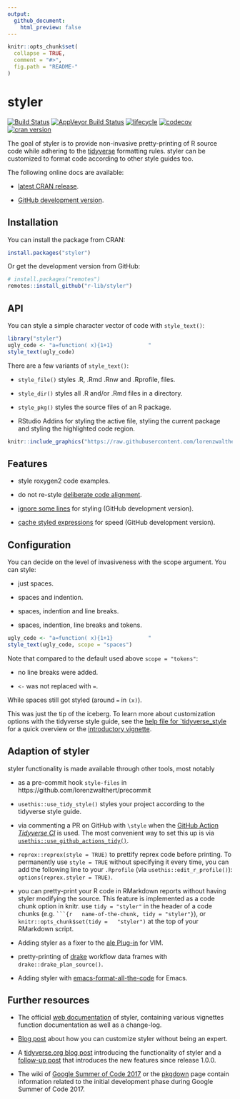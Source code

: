 ```yaml
---
output:
  github_document:
    html_preview: false
---
```


<!-- README.md is generated from README.Rmd. Please edit that file -->

```r
knitr::opts_chunk$set(
  collapse = TRUE,
  comment = "#>",
  fig.path = "README-"
)
```

# styler

[![Build
Status](https://travis-ci.org/r-lib/styler.svg?branch=master)](https://travis-ci.org/r-lib/styler)
[![AppVeyor Build
Status](https://ci.appveyor.com/api/projects/status/github/r-lib/styler?branch=master&svg=true)](https://ci.appveyor.com/project/r-lib/styler)
[![lifecycle](https://img.shields.io/badge/lifecycle-stable-brightgreen.svg)](https://www.tidyverse.org/lifecycle/#stable)
[![codecov](https://codecov.io/gh/r-lib/styler/branch/master/graph/badge.svg)](https://codecov.io/gh/r-lib/styler)
[![cran
version](https://www.r-pkg.org/badges/version/styler)](https://cran.r-project.org/package=styler)

The goal of styler is to provide non-invasive pretty-printing of R source code
while adhering to the [tidyverse](https://style.tidyverse.org) formatting rules.
styler can be customized to format code according to other style guides too. 

The following online docs are available:

- [latest CRAN release](https://styler.r-lib.org).

- [GitHub development version](https://styler.r-lib.org/dev).


## Installation

You can install the package from CRAN:

```r
install.packages("styler")
```

Or get the development version from GitHub:

```r
# install.packages("remotes")
remotes::install_github("r-lib/styler")
```

## API

You can style a simple character vector of code with `style_text()`:

```r
library("styler")
ugly_code <- "a=function( x){1+1}           "
style_text(ugly_code)
```

There are a few variants of `style_text()`:

* `style_file()` styles .R, .Rmd .Rnw and .Rprofile, files.

* `style_dir()` styles all .R and/or .Rmd files in a directory.

* `style_pkg()` styles the source files of an R package.

* RStudio Addins for styling the active file, styling the current package and
  styling the highlighted code region.

```r
knitr::include_graphics("https://raw.githubusercontent.com/lorenzwalthert/some_raw_data/master/styler_0.1.gif")
```

## Features

* style roxygen2 code examples.

* do not re-style [deliberate code
  alignment](https://styler.r-lib.org/articles/detect-alignment.html).

* [ignore some lines](https://styler.r-lib.org/reference/stylerignore.html) for 
  styling (GitHub development version).

* [cache styled expressions](https://styler.r-lib.org/reference/caching.html) 
  for speed (GitHub development version). 
  

## Configuration

You can decide on the level of invasiveness with the scope argument. You can
style:

* just spaces.

* spaces and indention.

* spaces, indention and line breaks.

* spaces, indention, line breaks and tokens.

```r
ugly_code <- "a=function( x){1+1}           "
style_text(ugly_code, scope = "spaces")
```

Note that compared to the default used above `scope = "tokens"`:

* no line breaks were added.

* `<-` was not replaced with `=`.

While spaces still got styled (around `=` in `(x)`).

This was just the tip of the iceberg. To learn more about customization options 
with the tidyverse style guide, see the [help file for `tidyverse_style](https://styler.r-lib.org/reference/tidyverse_style.html) for a
quick overview or the 
[introductory vignette](https://styler.r-lib.org/articles/introducing_styler.html).


## Adaption of styler

styler functionality is made available through other tools, most notably

* as a pre-commit hook `style-files` in
  https://github.com/lorenzwalthert/precommit

* `usethis::use_tidy_style()` styles your project according to the tidyverse
  style guide.

* via commenting a PR on GitHub with `\style` when the [GitHub
  Action](https://github.com/features/actions) [*Tidyverse
  CI*](https://github.com/r-lib/actions/tree/master/examples#tidyverse-ci-workflow)
  is used. The most convenient way to set this up is via
  [`usethis::use_github_actions_tidy()`](https://usethis.r-lib.org/reference/github_actions.html?q=ghactions#use-github-actions-tidy-).

* `reprex::reprex(style = TRUE)` to prettify reprex code before printing. To
  permanently use `style = TRUE` without specifying it every time, you can add
  the following line to your `.Rprofile` (via `usethis::edit_r_profile()`):
  `options(reprex.styler = TRUE)`.

* you can pretty-print your R code in RMarkdown reports without having styler
  modifying the source. This feature is implemented as a code chunk option in
  knitr. use `tidy = "styler"` in the header of a code chunks (e.g. ` ```{r
  name-of-the-chunk, tidy = "styler"}`), or `knitr::opts_chunk$set(tidy =
  "styler")` at the top of your RMarkdown script.

* Adding styler as a fixer to the [ale
  Plug-in](https://github.com/w0rp/ale/pull/2401#issuecomment-485942966) for
  VIM.

* pretty-printing of [drake](https://github.com/ropensci/drake) workflow data
  frames with `drake::drake_plan_source()`.

* Adding styler with
  [emacs-format-all-the-code](https://github.com/lassik/emacs-format-all-the-code)
  for Emacs.

## Further resources

* The official [web documentation](https://styler.r-lib.org/) of styler,
  containing various vignettes function documentation as well as a change-log.

* [Blog
  post](https://lorenzwalthert.netlify.com/post/customizing-styler-the-quick-way/)
  about how you can customize styler without being an expert.

* A [tidyverse.org blog
  post](https://www.tidyverse.org/articles/2017/12/styler-1.0.0/) introducing
  the functionality of styler and a [follow-up
  post](https://www.tidyverse.org/blog/2019/11/styler-1-2-0/) that introduces
  the new features since release 1.0.0.

* The wiki of [Google Summer of Code
  2017](https://github.com/rstats-gsoc/gsoc2017/wiki/Noninvasive-source-code-formatting)
  or the [pkgdown](https://r-lib.github.io/styler/) page contain information
  related to the initial development phase during Google Summer of Code 2017.


